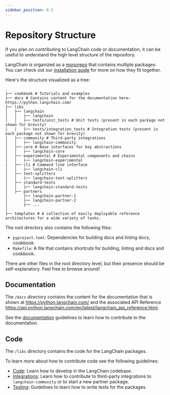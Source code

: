 ```yaml
---
sidebar_position: 0.5
---
```

# Repository Structure

If you plan on contributing to LangChain code or documentation, it can be useful
to understand the high level structure of the repository.

LangChain is organized as a [monorepo](https://en.wikipedia.org/wiki/Monorepo) that contains multiple packages.
You can check out our [installation guide](/docs/how_to/installation/) for more on how they fit together.

Here's the structure visualized as a tree:

```text
.
├── cookbook # Tutorials and examples
├── docs # Contains content for the documentation here: https://python.langchain.com/
├── libs
│   ├── langchain
│   │   ├── langchain
│   │   ├── tests/unit_tests # Unit tests (present in each package not shown for brevity)
│   │   ├── tests/integration_tests # Integration tests (present in each package not shown for brevity)
│   ├── community # Third-party integrations
│   │   ├── langchain-community
│   ├── core # Base interfaces for key abstractions
│   │   ├── langchain-core
│   ├── experimental # Experimental components and chains
│   │   ├── langchain-experimental
|   ├── cli # Command line interface
│   │   ├── langchain-cli
│   ├── text-splitters
│   │   ├── langchain-text-splitters
│   ├── standard-tests
│   │   ├── langchain-standard-tests
│   ├── partners
│       ├── langchain-partner-1
│       ├── langchain-partner-2
│       ├── ...
│
├── templates # A collection of easily deployable reference architectures for a wide variety of tasks.
```

The root directory also contains the following files:

* `pyproject.toml`: Dependencies for building docs and linting docs, cookbook.
* `Makefile`: A file that contains shortcuts for building, linting and docs and cookbook.

There are other files in the root directory level, but their presence should be self-explanatory. Feel free to browse around!

## Documentation

The `/docs` directory contains the content for the documentation that is shown
at https://python.langchain.com/ and the associated API Reference https://api.python.langchain.com/en/latest/langchain_api_reference.html.

See the [documentation](/docs/contributing/documentation/) guidelines to learn how to contribute to the documentation.

## Code

The `/libs` directory contains the code for the LangChain packages.

To learn more about how to contribute code see the following guidelines:

- [Code](/docs/contributing/code/): Learn how to develop in the LangChain codebase.
- [Integrations](./integrations.mdx): Learn how to contribute to third-party integrations to `langchain-community` or to start a new partner package.
- [Testing](./testing.mdx): Guidelines to learn how to write tests for the packages.
